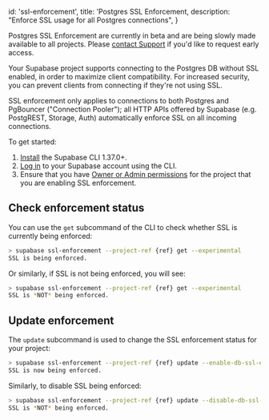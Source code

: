
  id: 'ssl-enforcement',
  title: 'Postgres SSL Enforcement,
  description: "Enforce SSL usage for all Postgres connections",
}

<Admonition type="note">

Postgres SSL Enforcement are currently in beta and are being slowly made available to all projects. Please [contact Support](https://app.supabase.com/support/new) if you'd like to request early access.

</Admonition>

Your Supabase project supports connecting to the Postgres DB without SSL enabled, in order to maximize client compatibility. For increased security, you can prevent clients from connecting if they're not using SSL.

SSL enforcement only applies to connections to both Postgres and PgBouncer ("Connection Pooler"); all HTTP APIs offered by Supabase (e.g. PostgREST, Storage, Auth) automatically enforce SSL on all incoming connections.

To get started:

1. [Install](/docs/guides/cli) the Supabase CLI 1.37.0+.
1. [Log in](/docs/guides/cli/local-development#log-in-to-the-supabase-cli) to your Supabase account using the CLI.
1. Ensure that you have [Owner or Admin permissions](/docs/guides/platform/access-control#manage-team-members) for the project that you are enabling SSL enforcement.

## Check enforcement status

You can use the `get` subcommand of the CLI to check whether SSL is currently being enforced:

```bash
> supabase ssl-enforcement --project-ref {ref} get --experimental
SSL is being enforced.
```

Or similarly, if SSL is not being enforced, you will see:

```bash
> supabase ssl-enforcement --project-ref {ref} get --experimental
SSL is *NOT* being enforced.
```

## Update enforcement

The `update` subcommand is used to change the SSL enforcement status for your project:

```bash
> supabase ssl-enforcement --project-ref {ref} update --enable-db-ssl-enforcement --experimental
SSL is now being enforced.
```

Similarly, to disable SSL being enforced:

```bash
> supabase ssl-enforcement --project-ref {ref} update --disable-db-ssl-enforcement --experimental
SSL is *NOT* being enforced.
```


